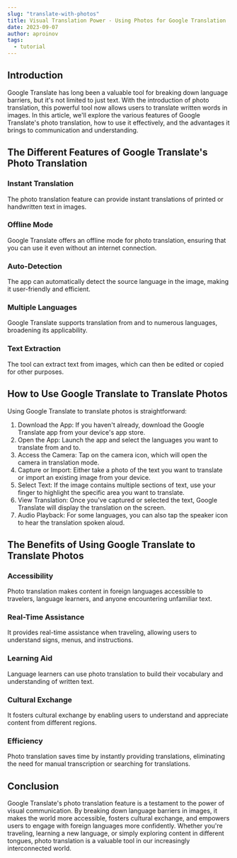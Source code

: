 ---
slug: "translate-with-photos"
title: Visual Translation Power - Using Photos for Google Translation
date: 2023-09-07
author: aproinov
tags:
  - tutorial
---

## Introduction

Google Translate has long been a valuable tool for breaking down language barriers, but it's not limited to just text. With the introduction of photo translation, this powerful tool now allows users to translate written words in images. In this article, we'll explore the various features of Google Translate's photo translation, how to use it effectively, and the advantages it brings to communication and understanding.

## The Different Features of Google Translate's Photo Translation

### Instant Translation

The photo translation feature can provide instant translations of printed or handwritten text in images.

### Offline Mode

Google Translate offers an offline mode for photo translation, ensuring that you can use it even without an internet connection.

### Auto-Detection

The app can automatically detect the source language in the image, making it user-friendly and efficient.

### Multiple Languages

Google Translate supports translation from and to numerous languages, broadening its applicability.

### Text Extraction

The tool can extract text from images, which can then be edited or copied for other purposes.

## How to Use Google Translate to Translate Photos

Using Google Translate to translate photos is straightforward:

1. Download the App: If you haven't already, download the Google Translate app from your device's app store.
2. Open the App: Launch the app and select the languages you want to translate from and to.
3. Access the Camera: Tap on the camera icon, which will open the camera in translation mode.
4. Capture or Import: Either take a photo of the text you want to translate or import an existing image from your device.
5. Select Text: If the image contains multiple sections of text, use your finger to highlight the specific area you want to translate.
6. View Translation: Once you've captured or selected the text, Google Translate will display the translation on the screen.
7. Audio Playback: For some languages, you can also tap the speaker icon to hear the translation spoken aloud.

## The Benefits of Using Google Translate to Translate Photos

### Accessibility

Photo translation makes content in foreign languages accessible to travelers, language learners, and anyone encountering unfamiliar text.

### Real-Time Assistance

It provides real-time assistance when traveling, allowing users to understand signs, menus, and instructions.

### Learning Aid

Language learners can use photo translation to build their vocabulary and understanding of written text.

### Cultural Exchange

It fosters cultural exchange by enabling users to understand and appreciate content from different regions.

### Efficiency

Photo translation saves time by instantly providing translations, eliminating the need for manual transcription or searching for translations.

## Conclusion

Google Translate's photo translation feature is a testament to the power of visual communication. By breaking down language barriers in images, it makes the world more accessible, fosters cultural exchange, and empowers users to engage with foreign languages more confidently. Whether you're traveling, learning a new language, or simply exploring content in different tongues, photo translation is a valuable tool in our increasingly interconnected world.